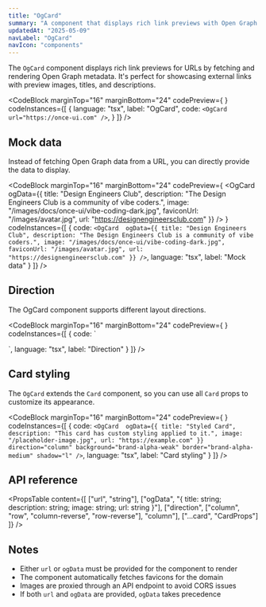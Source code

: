 ```yaml
---
title: "OgCard"
summary: "A component that displays rich link previews with Open Graph metadata for URLs."
updatedAt: "2025-05-09"
navLabel: "OgCard"
navIcon: "components"
---
```


The `OgCard` component displays rich link previews for URLs by fetching and rendering Open Graph metadata. It's perfect for showcasing external links with preview images, titles, and descriptions.

<CodeBlock
  marginTop="16"
  marginBottom="24"
  codePreview={
    <OgCard 
      url="https://once-ui.com"
    />
  }
  codeInstances={[
    {
      language: "tsx",
      label: "OgCard",
      code:
`<OgCard 
    url="https://once-ui.com"
/>`,
    }
  ]}
/>

## Mock data

Instead of fetching Open Graph data from a URL, you can directly provide the data to display.

<CodeBlock
  marginTop="16"
  marginBottom="24"
  codePreview={
    <OgCard 
      ogData={{
        title: "Design Engineers Club",
        description: "The Design Engineers Club is a community of vibe coders.",
        image: "/images/docs/once-ui/vibe-coding-dark.jpg",
        faviconUrl: "/images/avatar.jpg",
        url: "https://designengineersclub.com"
      }}
    />
  }
  codeInstances={[
    {
      code:
`<OgCard 
    ogData={{
      title: "Design Engineers Club",
      description: "The Design Engineers Club is a community of vibe coders.",
      image: "/images/docs/once-ui/vibe-coding-dark.jpg",
      faviconUrl: "/images/avatar.jpg",
      url: "https://designengineersclub.com"
    }}
/>`,
      language: "tsx",
      label: "Mock data"
    }
  ]}
/>

## Direction

The OgCard component supports different layout directions.

<CodeBlock
  marginTop="16"
  marginBottom="24"
  codePreview={
    <Column gap="16">
      <OgCard 
        url="https://once-ui.com/about"
        direction="row"
      />
      <OgCard 
        url="https://once-ui.com/products"
        direction="row-reverse"
      />
    </Column>
  }
  codeInstances={[
    {
      code:
`<OgCard 
    url="https://once-ui.com/about"
    direction="row"
/>

<OgCard 
    url="https://once-ui.com/products"
    direction="row-reverse"
/>`,
      language: "tsx",
      label: "Direction"
    }
  ]}
/>

## Card styling

The `OgCard` extends the `Card` component, so you can use all `Card` props to customize its appearance.

<CodeBlock
  marginTop="16"
  marginBottom="24"
  codePreview={
    <OgCard 
      url="https://once-ui.com/customize"
      background="brand-alpha-weak"
      border="brand-alpha-medium"
      shadow="l"
    />
  }
  codeInstances={[
    {
      code:
`<OgCard 
    ogData={{
        title: "Styled Card",
        description: "This card has custom styling applied to it.",
        image: "/placeholder-image.jpg",
        url: "https://example.com"
    }}
    direction="column"
    background="brand-alpha-weak"
    border="brand-alpha-medium"
    shadow="l"
/>`,
      language: "tsx",
      label: "Card styling"
    }
  ]}
/>

## API reference

<PropsTable
  content={[
    ["url", "string"],
    ["ogData", "{ title: string; description: string; image: string; url: string }"],
    ["direction", ["column", "row", "column-reverse", "row-reverse"], "column"],
    ["...card", "CardProps"]
  ]}
/>

## Notes

- Either `url` or `ogData` must be provided for the component to render
- The component automatically fetches favicons for the domain
- Images are proxied through an API endpoint to avoid CORS issues
- If both `url` and `ogData` are provided, `ogData` takes precedence